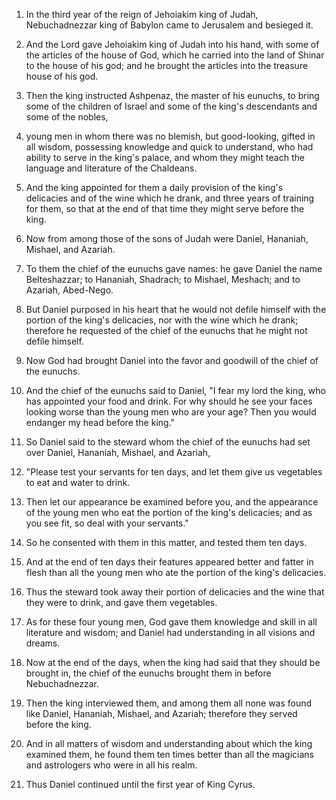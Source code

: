 
1. In the third year of the reign of Jehoiakim king of Judah, Nebuchadnezzar king of Babylon came to Jerusalem and besieged it.

2. And the Lord gave Jehoiakim king of Judah into his hand, with some of the articles of the house of God, which he carried into the land of Shinar to the house of his god; and he brought the articles into the treasure house of his god.

3. Then the king instructed Ashpenaz, the master of his eunuchs, to bring some of the children of Israel and some of the king's descendants and some of the nobles,

4. young men in whom there was no blemish, but good-looking, gifted in all wisdom, possessing knowledge and quick to understand, who had ability to serve in the king's palace, and whom they might teach the language and literature of the Chaldeans.

5. And the king appointed for them a daily provision of the king's delicacies and of the wine which he drank, and three years of training for them, so that at the end of that time they might serve before the king.

6. Now from among those of the sons of Judah were Daniel, Hananiah, Mishael, and Azariah.

7. To them the chief of the eunuchs gave names: he gave Daniel the name Belteshazzar; to Hananiah, Shadrach; to Mishael, Meshach; and to Azariah, Abed-Nego.

8. But Daniel purposed in his heart that he would not defile himself with the portion of the king's delicacies, nor with the wine which he drank; therefore he requested of the chief of the eunuchs that he might not defile himself.

9. Now God had brought Daniel into the favor and goodwill of the chief of the eunuchs.

10. And the chief of the eunuchs said to Daniel, "I fear my lord the king, who has appointed your food and drink. For why should he see your faces looking worse than the young men who are your age? Then you would endanger my head before the king."

11. So Daniel said to the steward whom the chief of the eunuchs had set over Daniel, Hananiah, Mishael, and Azariah,

12. "Please test your servants for ten days, and let them give us vegetables to eat and water to drink.

13. Then let our appearance be examined before you, and the appearance of the young men who eat the portion of the king's delicacies; and as you see fit, so deal with your servants."

14. So he consented with them in this matter, and tested them ten days.

15. And at the end of ten days their features appeared better and fatter in flesh than all the young men who ate the portion of the king's delicacies.

16. Thus the steward took away their portion of delicacies and the wine that they were to drink, and gave them vegetables.

17. As for these four young men, God gave them knowledge and skill in all literature and wisdom; and Daniel had understanding in all visions and dreams.

18. Now at the end of the days, when the king had said that they should be brought in, the chief of the eunuchs brought them in before Nebuchadnezzar.

19. Then the king interviewed them, and among them all none was found like Daniel, Hananiah, Mishael, and Azariah; therefore they served before the king.

20. And in all matters of wisdom and understanding about which the king examined them, he found them ten times better than all the magicians and astrologers who were in all his realm.

21. Thus Daniel continued until the first year of King Cyrus.


